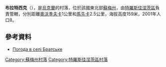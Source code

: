 {{coord|50|27|18|N|34|47|59|E|scale:100000|display=title}}

'''布拉特西克'''（{{lang-uk|Братське}}），是[[烏克蘭|烏克蘭]]的村落，位於該國東北部[[蘇梅州|蘇梅州]]，由[[特羅斯佳涅茨區|特羅斯佳涅茨區]]負責管轄，分別距離[[奧沃季夫卡|奧沃季夫卡]]1公里和[[馬先卡|馬先卡]]2.5公里，海拔高度159米，2001年人口8。

==參考資料==
* [http://weather.in.ua/ua/symskaja/1994 Погода в селі Братське] {{Wayback|url=http://weather.in.ua/ua/symskaja/1994 |date=20210119020142 }}

{{DEFAULTSORT:Братське}}
[[Category:蘇梅州村落|Category:蘇梅州村落]]
[[Category:特羅斯佳涅茨區村落|Category:特羅斯佳涅茨區村落]]


{{Sumy-geo-stub}}